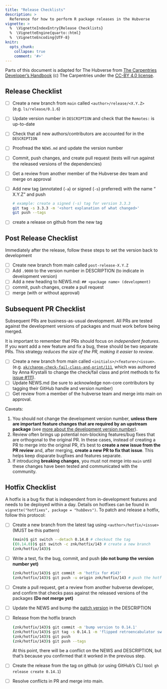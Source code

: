 ```yaml
---
title: "Release Checklists"
description: >
  Reference for how to perform R package releases in the Hubverse
vignette: >
  %  \VignetteIndexEntry{Release Checklists}
  %  \VignetteEngine{quarto::html}
  %  \VignetteEncoding{UTF-8}
knitr:
  opts_chunk: 
    collapse: true
    comment: '#>'
---
```


Parts of this document is adapted for The Hubverse from [The Carpentries Developer's Handbook](https://carpentries.github.io/workbench-dev/releases.html) (c) The Carpentries under the [CC-BY 4.0 license](https://creativecommons.org/licenses/by/4.0/). 

## Release Checklist

 - [ ] Create a new branch from `main` called `<author>/release/<X.Y.Z>` (e.g. `ls/release/0.1.6`)
 - [ ] Update version number in `DESCRIPTION` and check that the `Remotes:` is
       up-to-date
 - [ ] Check that all new authors/contributors are accounted for in the `DESCRIPTION`
 - [ ] Proofread the `NEWS.md` and update the version number
 - [ ] Commit, push changes, and create pull request (tests will run against the released versions of the dependencies)
 - [ ] Get a review from another member of the Hubverse dev team and merge on approval
 - [ ] Add new tag (annotated (`-a`) or signed (`-s`) preferred) with the name "<package> X.Y.Z" and push
      
      ```bash
      # example: create a signed (-s) tag for version 3.3.3
      git tag -s 3.3.3 -m '<short explanation of what changed>'
      git push --tags
      ```
 - [ ] create a release on github from the new tag

## Post Release Checklist

Immediately after the release, follow these steps to set the version back to
development

 - [ ] Create new branch from main called `post-release-X.Y.Z`
 - [ ] Add `.9000` to the version number in DESCRIPTION (to indicate in development version)
 - [ ] Add a new heading to NEWS.md: `## <package name> (development)`
 - [ ] commit, push changes, create a pull request
 - [ ] merge (with or without approval)

## Subsequent PR Checklist

Subsequent PRs are business-as-usual development. All PRs are tested against
the development versions of packages and must work before being merged.

It is important to remember that PRs should focus on _independent features_. If
you want add a new feature and fix a bug, these should be two separate PRs. This
strategy _reduces the size of the PR, making it easier to review_.

 - [ ] Create a new branch from main called `<initials>/<feature>/<issue>`.
       (e.g.
       [`ak/change-check-fail-class-and-print/111`](https://github.com/hubverse-org/hubValidations/pull/114),
       which was authored by Anna Krystalli to change the check/fail class and
       print methods to fix [issue
       #111](https://github.com/hubverse-org/hubValidations/issues/111)).
 - [ ] Update NEWS.md (be sure to acknowledge non-core contributors by tagging
       their GitHub handle and version number)
 - [ ] Get review from a member of the hubverse team and merge into main on approval.


Caveats:

 1. You should not change the development version number, **unless
    there are important feature changes that are required by an upstream
    package** (see [more about the development version number](#dev)).
 2. Review often brings up potential non-blocking features/bug fixes that are
    orthogonal to the original PR. In these cases, instead of creating a PR to
    merge into the original PR, it's best to **create a new issue from the PR
    review** and, after merging, **create a new PR to fix that issue**. This
    helps keep disparate bugfixes and features separate.
 3. If introducing **breaking changes**, you must not merge into `main` until
    these changes have been tested and communicated with the community.

## Hotfix Checklist

A hotfix is a bug fix that is independent from in-development features and needs
to be deployed within a day. Details on hotfixes can be found in
`vignette("hotfixes", package = "hubDevs")`. To patch and release a hotfix,
follow this protocol:

 - [ ] Create a new branch from the latest tag using `<author>/hotfix/<issue>` (MUST be this pattern)
   ```sh
   (main)$ git switch --detach 0.14.0 # checkout the tag
   ((0.14.0))$ git switch -c znk/hotfix/143 # create a new branch
   (znk/hotfix/143)$
   ```
 - [ ] Write a test, fix the bug, commit, and push 
       **(do not bump the version number yet)**
   ```sh
   (znk/hotfix/143)$ git commit -m 'hotfix for #143'
   (znk/hotfix/143)$ git push -u origin znk/hotfix/143 # push the hotfix
   ```
 - [ ] Create a pull request, get a review from another hubverse developer, and confirm that checks pass against the released versions of the packages **(Do not merge yet)**
 - [ ] Update the NEWS and bump the [patch version](#patch) in the DESCRIPTION
 - [ ] Release from the hotfix branch
   ```sh
   (znk/hotfix/143)$ git commit -m 'bump version to 0.14.1'
   (znk/hotfix/143)$ git tag -s 0.14.1 -m 'flipped retroencabulator switch option'
   (znk/hotfix/143)$ git push
   (znk/hotfix/143)$ git push --tags
   ```
   At this point, there will be a conflict on the NEWS and DESCRIPTION, but
   that's because you confirmed that it worked in the previous step.
 - [ ] Create the release from the tag on github (or using GitHub's CLI tool: 
   `gh release create 0.14.1`)
 - [ ] Resolve conflicts in PR and merge into main. 


